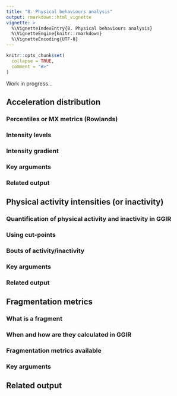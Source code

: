 ---
title: "8. Physical behaviours analysis"
output: rmarkdown::html_vignette
vignette: >
  %\VignetteIndexEntry{8. Physical behaviours analysis}
  %\VignetteEngine{knitr::rmarkdown}
  %\VignetteEncoding{UTF-8}
---

```{r, include = FALSE}
knitr::opts_chunk$set(
  collapse = TRUE,
  comment = "#>"
)
```

Work in progress...

## Acceleration distribution

### Percentiles or MX metrics (Rowlands)

### Intensity levels

### Intensity gradient

### Key arguments

### Related output

## Physical activity intensities (or inactivity)

### Quantification of physical activity and inactivity in GGIR

### Using cut-points 

### Bouts of activity/inactivity

### Key arguments

### Related output

## Fragmentation metrics

### What is a fragment

### When and how are they calculated in GGIR

### Fragmentation metrics available

### Key arguments

## Related output
